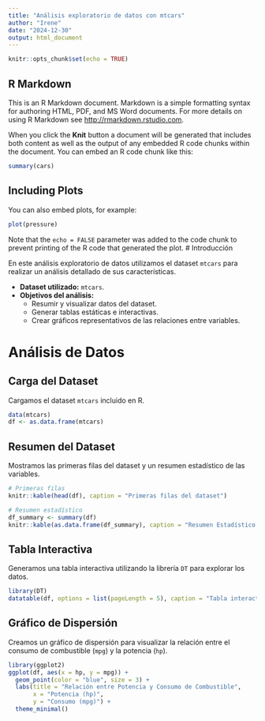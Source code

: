 ---
title: "Análisis exploratorio de datos con mtcars"
author: "Irene"
date: "2024-12-30"
output: html_document
---

```{r setup, include=FALSE}
knitr::opts_chunk$set(echo = TRUE)
```

## R Markdown

This is an R Markdown document. Markdown is a simple formatting syntax for authoring HTML, PDF, and MS Word documents. For more details on using R Markdown see <http://rmarkdown.rstudio.com>.

When you click the **Knit** button a document will be generated that includes both content as well as the output of any embedded R code chunks within the document. You can embed an R code chunk like this:

```{r cars}
summary(cars)
```

## Including Plots

You can also embed plots, for example:

```{r pressure, echo=FALSE}
plot(pressure)
```

Note that the `echo = FALSE` parameter was added to the code chunk to prevent printing of the R code that generated the plot.
# Introducción

En este análisis exploratorio de datos utilizamos el dataset `mtcars` para realizar un análisis detallado de sus características.

- **Dataset utilizado:** `mtcars`.
- **Objetivos del análisis:**
  - Resumir y visualizar datos del dataset.
  - Generar tablas estáticas e interactivas.
  - Crear gráficos representativos de las relaciones entre variables.

# Análisis de Datos

## Carga del Dataset

Cargamos el dataset `mtcars` incluido en R.

```{r cargar-dataset}
data(mtcars)
df <- as.data.frame(mtcars)
```

## Resumen del Dataset

Mostramos las primeras filas del dataset y un resumen estadístico de las variables.

```{r resumen-dataset}
# Primeras filas
knitr::kable(head(df), caption = "Primeras filas del dataset")

# Resumen estadístico
df_summary <- summary(df)
knitr::kable(as.data.frame(df_summary), caption = "Resumen Estadístico del Dataset")
```

## Tabla Interactiva

Generamos una tabla interactiva utilizando la librería `DT` para explorar los datos.

```{r tabla-interactiva, warning=FALSE, message=FALSE}
library(DT)
datatable(df, options = list(pageLength = 5), caption = "Tabla interactiva del dataset mtcars")
```

## Gráfico de Dispersión

Creamos un gráfico de dispersión para visualizar la relación entre el consumo de combustible (`mpg`) y la potencia (`hp`).

```{r grafico-dispersion, warning=FALSE, message=FALSE}
library(ggplot2)
ggplot(df, aes(x = hp, y = mpg)) +
  geom_point(color = "blue", size = 3) +
  labs(title = "Relación entre Potencia y Consumo de Combustible",
       x = "Potencia (hp)",
       y = "Consumo (mpg)") +
  theme_minimal()
```

